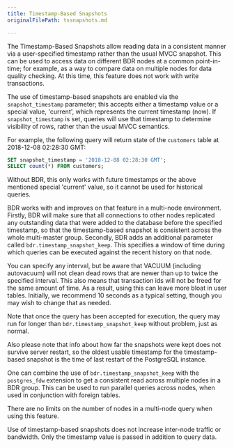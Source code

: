 ```yaml
---
title: Timestamp-Based Snapshots
originalFilePath: tssnapshots.md

---
```


The Timestamp-Based Snapshots allow reading data in a consistent manner via
a user-specified timestamp rather than the usual MVCC snapshot. This can be
used to access data on different BDR nodes at a common point-in-time; for
example, as a way to compare data on multiple nodes for data quality checking.
At this time, this feature does not work with write transactions.

The use of timestamp-based snapshots are enabled via the `snapshot_timestamp`
parameter; this accepts either a timestamp value or
a special value, 'current', which represents the current timestamp (now). If
`snapshot_timestamp` is set, queries will use that timestamp to determine
visibility of rows, rather than the usual MVCC semantics.

For example, the following query will return state of the `customers` table at
2018-12-08 02:28:30 GMT:

```sql
SET snapshot_timestamp = '2018-12-08 02:28:30 GMT';
SELECT count(*) FROM customers;
```

Without BDR, this only works with future timestamps or the above mentioned
special 'current' value, so it cannot be used for historical queries.

BDR works with and improves on that feature in a multi-node environment. Firstly,
BDR will make sure that all connections to other nodes replicated any
outstanding data that were added to the database before the specified
timestamp, so that the timestamp-based snapshot is consistent across the whole
multi-master group. Secondly, BDR adds an additional parameter called
`bdr.timestamp_snapshot_keep`. This specifies a window of time during which
queries can be executed against the recent history on that node.

You can specify any interval, but be aware that VACUUM (including autovacuum)
will not clean dead rows that are newer than up to twice the specified
interval. This also means that transaction ids will not be freed for the same
amount of time. As a result, using this can leave more bloat in user tables.
Initially, we recommend 10 seconds as a typical setting, though you may wish
to change that as needed.

Note that once the query has been accepted for execution, the query may run
for longer than `bdr.timestamp_snapshot_keep` without problem, just as normal.

Also please note that info about how far the snapshots were kept does not
survive server restart, so the oldest usable timestamp for the timestamp-based
snapshot is the time of last restart of the PostgreSQL instance.

One can combine the use of `bdr.timestamp_snapshot_keep` with the
`postgres_fdw` extension to get a consistent read across multiple nodes in a
BDR group. This can be used to run parallel queries across nodes, when used in
conjunction with foreign tables.

There are no limits on the number of nodes in a multi-node query when using this
feature.

Use of timestamp-based snapshots does not increase inter-node traffic or
bandwidth. Only the timestamp value is passed in addition to query data.
